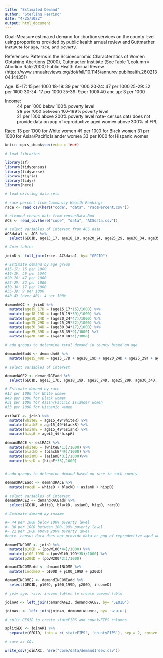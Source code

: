 ```yaml
---
title: "Estimated Demand"
author: "Sterling Fearing"
date: "4/25/2022"
output: html_document
---
```

Goal: Measure estimated demand for abortion services on the county level using proportions provided by public health annual review and Guttmacher Instutute for age, race, and poverty. 

References: Patterns in the Socioeconomic Characteristics of Women Obtaining Abortions (2000), Guttmacher Institute
(See Table 1, column = Abortion Rate 2000)
Public Health Annual Review (https://www.annualreviews.org/doi/full/10.1146/annurev.publhealth.26.021304.144351)

Age: 
15-17: 15 per 1000
18-19: 39 per 1000
20-24: 47 per 1000
25-29: 32 per 1000
30-34: 17 per 1000
35-39: 9 per 1000
40 and up: 3 per 1000

Income: 
~ 44 per 1000 below 100% poverty level
~ 38 per 1000 between 100-199% poverty level
~ 21 per 1000 above 200% poverty level
note- census data does not provide data on pop of reproductive aged women above 300% of FPL

Race:
13 per 1000 for White women
49 per 1000 for Black women
31 per 1000 for Asian/Pacific Islander women
33 per 1000 for Hispanic women



```r
knitr::opts_chunk$set(echo = TRUE)
```


```r
# load libraries

library(sf)
library(tidycensus)
library(tidyverse)
library(tigris)
library(tidyr)
library(here)

```

```r
# load existing data sets

# race percent from Community Health Rankings
race <- read_csv(here("code", "data", "racePercent.csv"))

# cleaned census data from censusData.Rmd
ACS <- read_csv(here("code", "data", "ACSdata.csv"))

```

```r
# select variables of interest from ACS data
ACSdata1 <- ACS %>%
  select(GEOID, age15_17, age18_19, age20_24, age25_29, age30_34, age35_39, age40_49, age15_49, povWtotal, povW100, povW100_199, povW200)

```

```r
# Join tables

joinD <- full_join(race, ACSdata1, by= "GEOID")

```

```r
# Estimate demand by age group
#15-17: 15 per 1000
#18-19: 39 per 1000
#20-24: 47 per 1000
#25-29: 32 per 1000
#30-34: 17 per 1000
#35-39: 9 per 1000
#40-49 (over 40): 4 per 1000

demandAGE <- joinD %>%
  mutate(age15_17D = (age15_17*15)/1000) %>%
  mutate(age18_19D = (age18_19*39)/1000) %>%
  mutate(age20_24D = (age20_24*47)/1000) %>%
  mutate(age25_29D = (age25_29*32)/1000) %>%
  mutate(age30_34D = (age30_34*17)/1000) %>%
  mutate(age35_39D = (age35_39*9)/1000) %>%
  mutate(age40_49D = (age40_49*4)/1000)

# add groups to determine total demand in county based on age 

demandAGEadd <- demandAGE %>%
  mutate(age15_49D = age15_17D + age18_19D + age20_24D + age25_29D + age30_34D + age35_39D + age40_49D)

# select variables of interest

demandAGE2 <- demandAGEadd %>%
  select(GEOID, age15_17D, age18_19D, age20_24D, age25_29D, age30_34D, age35_39D, age40_49D, age15_49D)

```

```r
# Estimate demand by race
#13 per 1000 for White women
#49 per 1000 for Black women
#31 per 1000 for Asian/Pacific Islander women
#33 per 1000 for Hispanic women

estRACE <- joinD %>%
  mutate(whiteE = age15_49*whiteR) %>%
  mutate(blackE = age15_49*blackR) %>%
  mutate(asianE = age15_49*asianR) %>%
  mutate(hispE = age15_49*hispR)

demandRACE <- estRACE %>%
  mutate(whiteD = (whiteE*13)/1000) %>%
  mutate(blackD = (blackE*49)/1000) %>%
  mutate(asianD = (asianE*31)/1000)%>%
  mutate(hispD = (hispE*33)/1000)
  

# add groups to determine demand based on race in each county

demandRACEadd <- demandRACE %>%
  mutate(raceD = whiteD + blackD + asianD + hispD)

# select variables of interest
demandRACE2 <- demandRACEadd %>%
  select(GEOID, whiteD, blackD, asianD, hispD, raceD)
```

```r
# Estimate demand by income 

#~ 44 per 1000 below 100% poverty level
#~ 38 per 1000 between 100-199% poverty level
#~ 21 per 1000 above 200% poverty level
#note- census data does not provide data on pop of reproductive aged women above 300% of FPL

demandINCOME <- joinD %>%
  mutate(p100D = (povW100*44)/1000) %>%
  mutate(p100_199D = (povW100_199*38)/1000) %>%
  mutate(p200D = (povW200*21)/1000)

demandINCOMEadd <- demandINCOME %>%
  mutate(incomeD = p100D + p100_199D + p200D)

demandINCOME2 <- demandINCOMEadd %>%
  select(GEOID, p100D, p100_199D, p200D, incomeD)
```

```r
# join age, race, income tables to create demand table

joinAR <- left_join(demandAGE2, demandRACE2, by= "GEOID") 

joinARI <- left_join(joinAR, demandINCOME2, by= "GEOID")
```


```r
# split GEOID to create stateFIPS and countyFIPS columns

splitGEO <- joinARI %>%
  separate(GEOID, into = c('stateFIPS', 'countyFIPS'), sep = 2, remove = FALSE)
```

```r
# save as CSV

write_csv(joinARI, here("code/data/demandIndex.csv"))
```

